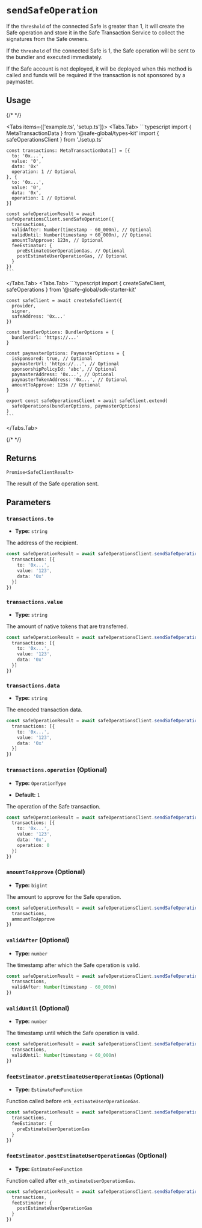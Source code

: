 
# `sendSafeOperation`

If the `threshold` of the connected Safe is greater than 1, it will create the Safe operation and store it in the Safe Transaction Service to collect the signatures from the Safe owners.

If the `threshold` of the connected Safe is 1, the Safe operation will be sent to the bundler and executed immediately.

If the Safe account is not deployed, it will be deployed when this method is called and funds will be required if the transaction is not sponsored by a paymaster.

## Usage

{/* <!-- vale off --> */}

<Tabs items={['example.ts', 'setup.ts']}>
  <Tabs.Tab>
    ```typescript
    import { MetaTransactionData } from '@safe-global/types-kit'
    import { safeOperationsClient } from './setup.ts'

    const transactions: MetaTransactionData[] = [{
      to: '0x...',
      value: '0',
      data: '0x'
      operation: 1 // Optional
    }, {
      to: '0x...',
      value: '0',
      data: '0x',
      operation: 1 // Optional
    }]

    const safeOperationResult = await safeOperationsClient.sendSafeOperation({
      transactions,
      validAfter: Number(timestamp - 60_000n), // Optional
      validUntil: Number(timestamp + 60_000n), // Optional
      amountToApprove: 123n, // Optional
      feeEstimator: {
        preEstimateUserOperationGas, // Optional
        postEstimateUserOperationGas, // Optional
      }
    })
    ```
  </Tabs.Tab>
  <Tabs.Tab>
    ```typescript
    import { createSafeClient, safeOperations } from '@safe-global/sdk-starter-kit'

    const safeClient = await createSafeClient({
      provider,
      signer,
      safeAddress: '0x...'
    })

    const bundlerOptions: BundlerOptions = {
      bundlerUrl: 'https://...'
    }

    const paymasterOptions: PaymasterOptions = {
      isSponsored: true, // Optional
      paymasterUrl: 'https://...', // Optional
      sponsorshipPolicyId: 'abc', // Optional
      paymasterAddress: '0x...', // Optional
      paymasterTokenAddress: '0x...', // Optional
      amountToApprove: 123n // Optional
    }

    export const safeOperationsClient = await safeClient.extend(
      safeOperations(bundlerOptions, paymasterOptions)
    )
    ```
  </Tabs.Tab>
</Tabs>

{/* <!-- vale on --> */}

## Returns

`Promise<SafeClientResult>`

The result of the Safe operation sent.

## Parameters

### `transactions.to`

- **Type:** `string`

The address of the recipient.

```typescript focus=3
const safeOperationResult = await safeOperationsClient.sendSafeOperation({
  transactions: [{
    to: '0x...',
    value: '123',
    data: '0x'
  }]
})
```

### `transactions.value`

- **Type:** `string`

The amount of native tokens that are transferred.

```typescript focus=4
const safeOperationResult = await safeOperationsClient.sendSafeOperation({
  transactions: [{
    to: '0x...',
    value: '123',
    data: '0x'
  }]
})
```

### `transactions.data`

- **Type:** `string`

The encoded transaction data.

```typescript focus=5
const safeOperationResult = await safeOperationsClient.sendSafeOperation({
  transactions: [{
    to: '0x...',
    value: '123',
    data: '0x'
  }]
})
```

### `transactions.operation` (Optional)

- **Type:** `OperationType`

- **Default:** `1`

The operation of the Safe transaction.

```typescript focus=6
const safeOperationResult = await safeOperationsClient.sendSafeOperation({
  transactions: [{
    to: '0x...',
    value: '123',
    data: '0x',
    operation: 0
  }]
})
```

### `amountToApprove` (Optional)

- **Type:** `bigint`

The amount to approve for the Safe operation.

```typescript focus=3
const safeOperationResult = await safeOperationsClient.sendSafeOperation({
  transactions,
  ammountToApprove
})
```

### `validAfter` (Optional)

- **Type:** `number`

The timestamp after which the Safe operation is valid.

```typescript focus=3
const safeOperationResult = await safeOperationsClient.sendSafeOperation({
  transactions,
  validAfter: Number(timestamp - 60_000n)
})
```

### `validUntil` (Optional)

- **Type:** `number`

The timestamp until which the Safe operation is valid.

```typescript focus=3
const safeOperationResult = await safeOperationsClient.sendSafeOperation({
  transactions,
  validUntil: Number(timestamp + 60_000n)
})
```

### `feeEstimator.preEstimateUserOperationGas` (Optional)

- **Type:** `EstimateFeeFunction`

Function called before `eth_estimateUserOperationGas`.

```typescript focus=4
const safeOperationResult = await safeOperationsClient.sendSafeOperation({
  transactions,
  feeEstimator: {
    preEstimateUserOperationGas
  }
})
```

### `feeEstimator.postEstimateUserOperationGas` (Optional)

- **Type:** `EstimateFeeFunction`

Function called after `eth_estimateUserOperationGas`.

```typescript focus=4
const safeOperationResult = await safeOperationsClient.sendSafeOperation({
  transactions,
  feeEstimator: {
    postEstimateUserOperationGas
  }
})
```
